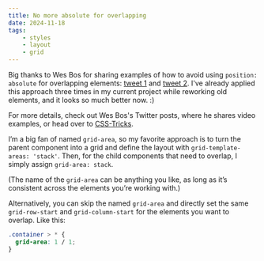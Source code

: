 ```yaml
---
title: No more absolute for overlapping
date: 2024-11-18
tags:
    - styles
    - layout
    - grid
---
```


Big thanks to Wes Bos for sharing examples of how to avoid using `position: absolute` for overlapping elements: [tweet 1](https://x.com/wesbos/status/1834242925401694490) and [tweet 2](https://x.com/wesbos/status/1834640452865101907).
I've already applied this approach three times in my current project while reworking old elements, and it looks so much better now. :)


For more details, check out Wes Bos's Twitter posts, where he shares video examples, or head over to [CSS-Tricks](https://css-tricks.com/positioning-overlay-content-with-css-grid/).


I’m a big fan of named `grid-area`, so my favorite approach is to turn the parent component
into a grid and define the layout with `grid-template-areas: 'stack'`.
Then, for the child components that need to overlap, I simply assign `grid-area: stack`.

(The name of the `grid-area` can be anything you like, as long as it’s consistent across the elements you’re working with.)


Alternatively, you can skip the named `grid-area` and directly set the same `grid-row-start` and `grid-column-start` for the elements you want to overlap. Like this:

```css
.container > * {
  grid-area: 1 / 1;
}